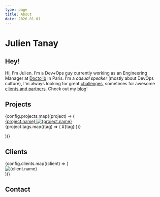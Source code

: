 ```yaml
---
type: page
title: About
date: 2020-01-01
---
```



# Julien Tanay

## Hey!

Hi, I'm Julien. I'm a Dev+Ops guy currently working as an Engineering Manager at [Doctolib](https://www.doctolib.fr) in Paris. I'm a <i>casual speaker</i> (mostly about DevOps culture), I'm always looking for great [challenges](#projects), sometimes for awesome [clients and partners](#clients). Check out my [blog](/blog)!

## Projects

<div className="flex flex-wrap">
  {config.projects.map((project) => (
    <div className="w-1/2 md:w-1/4 p-4 max-w-sm" key={project.name}>
      <a href={project.link}>
        {project.name}
        <img src={project.image} alt={project.name} />
      </a>
      <div>
        {project.tags.map((tag) => (
          <span className="border rounded p-1 text-xs text-gray-600 bg-gray-100 m-1">#{tag}</span>
        ))}
        </div>
    </div>

))}

</div>

## Clients

<div className="flex">
  {config.clients.map((client) => (
    <div className="w-full md:w-1/3 p-4" key={client.name}>
      <img src={client.image} alt={client.name} />
    </div>
  ))}
</div>

## Contact

<ContactForm />
